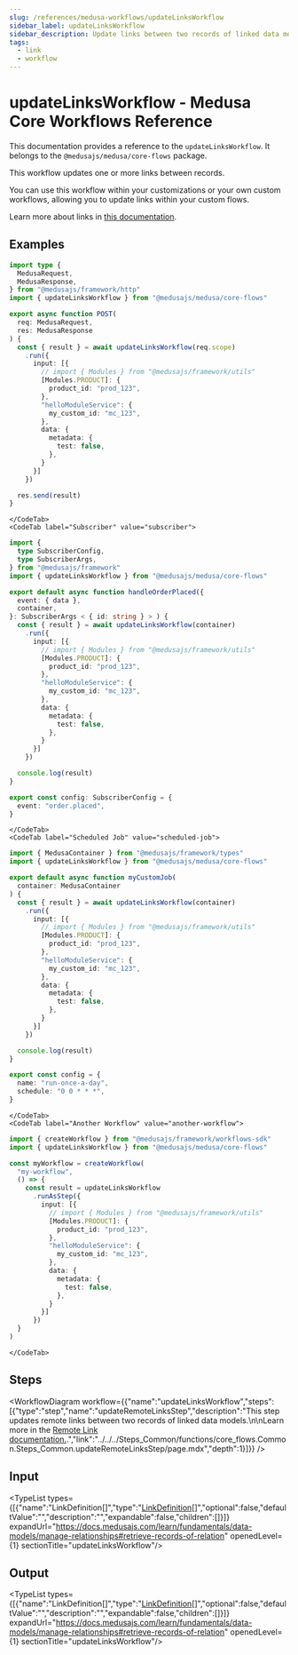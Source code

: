 ```yaml
---
slug: /references/medusa-workflows/updateLinksWorkflow
sidebar_label: updateLinksWorkflow
sidebar_description: Update links between two records of linked data models.
tags:
  - link
  - workflow
---
```



# updateLinksWorkflow - Medusa Core Workflows Reference

This documentation provides a reference to the `updateLinksWorkflow`. It belongs to the `@medusajs/medusa/core-flows` package.

This workflow updates one or more links between records.

You can use this workflow within your customizations or your own custom workflows, allowing you to
update links within your custom flows.

Learn more about links in [this documentation](https://docs.medusajs.com/learn/fundamentals/module-links/link).

<SourceCodeLink link="https://github.com/medusajs/medusa/blob/394226b5c18d11072da826ed6a07d4e602e62f18/packages/core/core-flows/src/common/workflows/update-links.ts#L43" />

## Examples

<CodeTabs group="workflow-exection">
    <CodeTab label="API Route" value="api-route">
    
```ts title="src/api/workflow/route.ts"
import type {
  MedusaRequest,
  MedusaResponse,
} from "@medusajs/framework/http"
import { updateLinksWorkflow } from "@medusajs/medusa/core-flows"

export async function POST(
  req: MedusaRequest,
  res: MedusaResponse
) {
  const { result } = await updateLinksWorkflow(req.scope)
    .run({
      input: [{
        // import { Modules } from "@medusajs/framework/utils"
        [Modules.PRODUCT]: {
          product_id: "prod_123",
        },
        "helloModuleService": {
          my_custom_id: "mc_123",
        },
        data: {
          metadata: {
            test: false,
          },
        }
      }]
    })

  res.send(result)
}
```

    </CodeTab>
    <CodeTab label="Subscriber" value="subscriber">
    
```ts title="src/subscribers/order-placed.ts"
import {
  type SubscriberConfig,
  type SubscriberArgs,
} from "@medusajs/framework"
import { updateLinksWorkflow } from "@medusajs/medusa/core-flows"

export default async function handleOrderPlaced({
  event: { data },
  container,
}: SubscriberArgs < { id: string } > ) {
  const { result } = await updateLinksWorkflow(container)
    .run({
      input: [{
        // import { Modules } from "@medusajs/framework/utils"
        [Modules.PRODUCT]: {
          product_id: "prod_123",
        },
        "helloModuleService": {
          my_custom_id: "mc_123",
        },
        data: {
          metadata: {
            test: false,
          },
        }
      }]
    })

  console.log(result)
}

export const config: SubscriberConfig = {
  event: "order.placed",
}
```

    </CodeTab>
    <CodeTab label="Scheduled Job" value="scheduled-job">
    
```ts title="src/jobs/message-daily.ts"
import { MedusaContainer } from "@medusajs/framework/types"
import { updateLinksWorkflow } from "@medusajs/medusa/core-flows"

export default async function myCustomJob(
  container: MedusaContainer
) {
  const { result } = await updateLinksWorkflow(container)
    .run({
      input: [{
        // import { Modules } from "@medusajs/framework/utils"
        [Modules.PRODUCT]: {
          product_id: "prod_123",
        },
        "helloModuleService": {
          my_custom_id: "mc_123",
        },
        data: {
          metadata: {
            test: false,
          },
        }
      }]
    })

  console.log(result)
}

export const config = {
  name: "run-once-a-day",
  schedule: "0 0 * * *",
}
```

    </CodeTab>
    <CodeTab label="Another Workflow" value="another-workflow">
    
```ts title="src/workflows/my-workflow.ts"
import { createWorkflow } from "@medusajs/framework/workflows-sdk"
import { updateLinksWorkflow } from "@medusajs/medusa/core-flows"

const myWorkflow = createWorkflow(
  "my-workflow",
  () => {
    const result = updateLinksWorkflow
      .runAsStep({
        input: [{
          // import { Modules } from "@medusajs/framework/utils"
          [Modules.PRODUCT]: {
            product_id: "prod_123",
          },
          "helloModuleService": {
            my_custom_id: "mc_123",
          },
          data: {
            metadata: {
              test: false,
            },
          }
        }]
      })
  }
)
```

    </CodeTab>
  </CodeTabs>

## Steps

<WorkflowDiagram workflow={{"name":"updateLinksWorkflow","steps":[{"type":"step","name":"updateRemoteLinksStep","description":"This step updates remote links between two records of linked data models.\n\nLearn more in the [Remote Link documentation.](https://docs.medusajs.com/learn/fundamentals/module-links/remote-link#create-link).","link":"../../../Steps_Common/functions/core_flows.Common.Steps_Common.updateRemoteLinksStep/page.mdx","depth":1}]}} />

## Input

<TypeList types={[{"name":"LinkDefinition[]","type":"[LinkDefinition](../../../../../types/ModulesSdkTypes/types/types.ModulesSdkTypes.LinkDefinition/page.mdx)[]","optional":false,"defaultValue":"","description":"","expandable":false,"children":[]}]} expandUrl="https://docs.medusajs.com/learn/fundamentals/data-models/manage-relationships#retrieve-records-of-relation" openedLevel={1} sectionTitle="updateLinksWorkflow"/>

## Output

<TypeList types={[{"name":"LinkDefinition[]","type":"[LinkDefinition](../../../../../types/ModulesSdkTypes/types/types.ModulesSdkTypes.LinkDefinition/page.mdx)[]","optional":false,"defaultValue":"","description":"","expandable":false,"children":[]}]} expandUrl="https://docs.medusajs.com/learn/fundamentals/data-models/manage-relationships#retrieve-records-of-relation" openedLevel={1} sectionTitle="updateLinksWorkflow"/>
